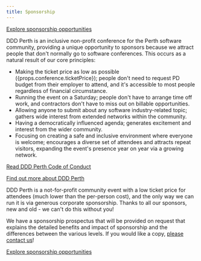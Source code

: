 ```yaml
---
title: Sponsorship
---
```


[Explore sponsorship opportunities](mailto:sponsorship@dddperth.com)

DDD Perth is an inclusive non-profit conference for the Perth software community, providing a unique opportunity to sponsors because we attract people that don't normally go to software conferences. This occurs as a natural result of our core principles:

-   Making the ticket price as low as possible ({props.conference.ticketPrice}); people don't need to request PD budget from their employer to attend, and it's accessible to most people regardless of financial circumstance.
-   Running the event on a Saturday; people don't have to arrange time off work, and contractors don't have to miss out on billable opportunities.
-   Allowing anyone to submit about any software industry-related topic; gathers wide interest from extended networks within the community.
-   Having a democratically influenced agenda; generates excitement and interest from the wider community.
-   Focusing on creating a safe and inclusive environment where everyone is welcome; encourages a diverse set of attendees and attracts repeat visitors, expanding the event's presence year on year via a growing network.

[Read DDD Perth Code of Conduct](/code-of-conduct)

[Find out more about DDD Perth](/about)

DDD Perth is a not-for-profit community event with a low ticket price for attendees (much lower than the per-person cost), and the only way we can run it is via generous corporate sponsorship. Thanks to all our sponsors, new and old - we can't do this without you!

We have a sponsorship prospectus that will be provided on request that explains the detailed benefits and impact of sponsorship and the differences between the various levels. If you would like a copy, [please contact us](mailto:sponsorship@dddperth.com)!

[Explore sponsorship opportunities](mailto:sponsorship@dddperth.com)
